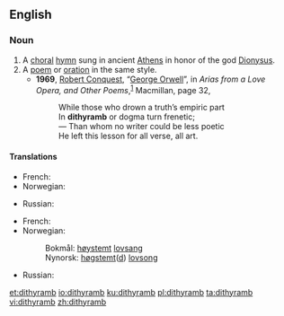 ==English==

===Noun===
{{wikipedia}}
{{en-noun}}

# A [[choral]] [[hymn]] sung in ancient [[Athens]] in honor of the god [[Dionysus]].
# A [[poem]] or [[oration]] in the same style.
#* '''1969''', [[w:Robert Conquest|Robert Conquest]], “[[w:George Orwell|George Orwell]]”, in ''Arias from a Love Opera, and Other Poems'',<sup>[http://books.google.com/books?id=kBdKAAAAMAAJ]</sup> Macmillan, page 32,
#*: While those who drown a truth’s empiric part
#*: In '''dithyramb''' or dogma turn frenetic;
#*: — Than whom no writer could be less poetic
#*: He left this lesson for all verse, all art.

====Translations====
{{trans-top|a choral hymn sung in ancient Athens in honor of the god Dionysus}}
* French: {{t+|fr|dithyrambe|m}}
* Norwegian: {{t-|no|dityrambe|m}}
{{trans-mid}}
* Russian: {{t+|ru|дифирамб|m|tr=difirámb|sc=Cyrl}}
{{trans-bottom}}

{{trans-top|a poem or oration in the same style}}
* French: {{t+|fr|dithyrambe|m}}
* Norwegian:
*: Bokmål: [[høystemt]] [[lovsang]]
*: Nynorsk: [[høgstemt]]([[høgstemd|d]]) [[lovsong]]
{{trans-mid}}
* Russian: {{t+|ru|дифирамб|m|tr=difirámb|sc=Cyrl}}
{{trans-bottom}}

[[et:dithyramb]]
[[io:dithyramb]]
[[ku:dithyramb]]
[[pl:dithyramb]]
[[ta:dithyramb]]
[[vi:dithyramb]]
[[zh:dithyramb]]